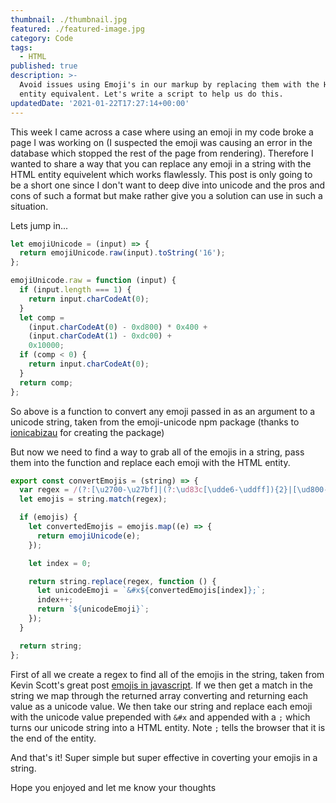 ```yaml
---
thumbnail: ./thumbnail.jpg
featured: ./featured-image.jpg
category: Code
tags:
  - HTML
published: true
description: >-
  Avoid issues using Emoji's in our markup by replacing them with the HTML
  entity equivalent. Let's write a script to help us do this.
updatedDate: '2021-01-22T17:27:14+00:00'
---
```


This week I came across a case where using an emoji in my code broke a page I
was working on (I suspected the emoji was causing an error in the database which
stopped the rest of the page from rendering). Therefore I wanted to share a way
that you can replace any emoji in a string with the HTML entity equivelent which
works flawlessly. This post is only going to be a short one since I don't want
to deep dive into unicode and the pros and cons of such a format but make rather
give you a solution can use in such a situation.

Lets jump in...

```js
let emojiUnicode = (input) => {
  return emojiUnicode.raw(input).toString('16');
};

emojiUnicode.raw = function (input) {
  if (input.length === 1) {
    return input.charCodeAt(0);
  }
  let comp =
    (input.charCodeAt(0) - 0xd800) * 0x400 +
    (input.charCodeAt(1) - 0xdc00) +
    0x10000;
  if (comp < 0) {
    return input.charCodeAt(0);
  }
  return comp;
};
```

So above is a function to convert any emoji passed in as an argument to a
unicode string, taken from the emoji-unicode npm package (thanks to
[ionicabizau](https://www.npmjs.com/~ionicabizau) for creating the package)

But now we need to find a way to grab all of the emojis in a string, pass them
into the function and replace each emoji with the HTML entity.

```js
export const convertEmojis = (string) => {
  var regex = /(?:[\u2700-\u27bf]|(?:\ud83c[\udde6-\uddff]){2}|[\ud800-\udbff][\udc00-\udfff]|[\u0023-\u0039]\ufe0f?\u20e3|\u3299|\u3297|\u303d|\u3030|\u24c2|\ud83c[\udd70-\udd71]|\ud83c[\udd7e-\udd7f]|\ud83c\udd8e|\ud83c[\udd91-\udd9a]|\ud83c[\udde6-\uddff]|[\ud83c[\ude01\uddff]|\ud83c[\ude01-\ude02]|\ud83c\ude1a|\ud83c\ude2f|[\ud83c[\ude32\ude02]|\ud83c\ude1a|\ud83c\ude2f|\ud83c[\ude32-\ude3a]|[\ud83c[\ude50\ude3a]|\ud83c[\ude50-\ude51]|\u203c|\u2049|[\u25aa-\u25ab]|\u25b6|\u25c0|[\u25fb-\u25fe]|\u00a9|\u00ae|\u2122|\u2139|\ud83c\udc04|[\u2600-\u26FF]|\u2b05|\u2b06|\u2b07|\u2b1b|\u2b1c|\u2b50|\u2b55|\u231a|\u231b|\u2328|\u23cf|[\u23e9-\u23f3]|[\u23f8-\u23fa]|\ud83c\udccf|\u2934|\u2935|[\u2190-\u21ff])/g;
  let emojis = string.match(regex);

  if (emojis) {
    let convertedEmojis = emojis.map((e) => {
      return emojiUnicode(e);
    });

    let index = 0;

    return string.replace(regex, function () {
      let unicodeEmoji = `&#x${convertedEmojis[index]};`;
      index++;
      return `${unicodeEmoji}`;
    });
  }

  return string;
};
```

First of all we create a regex to find all of the emojis in the string, taken
from Kevin Scott's great post
[emojis in javascript](https://thekevinscott.com/emojis-in-javascript/). If we
then get a match in the string we map through the returned array converting and
returning each value as a unicode value. We then take our string and replace
each emoji with the unicode value prepended with `&#x` and appended with a `;`
which turns our unicode string into a HTML entity. Note `;` tells the browser
that it is the end of the entity.

And that's it! Super simple but super effective in coverting your emojis in a
string.

Hope you enjoyed and let me know your thoughts
